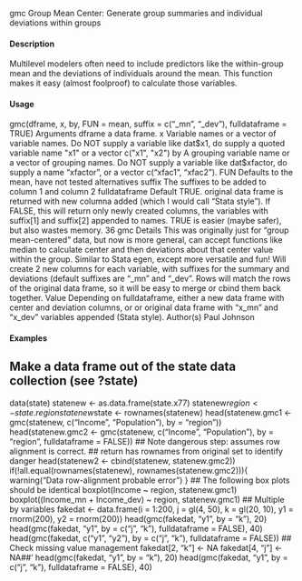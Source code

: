 gmc Group Mean Center: Generate group summaries and individual deviations
within groups

#### Description

Multilevel modelers often need to include predictors like the within-group mean and the deviations
of individuals around the mean. This function makes it easy (almost foolproof) to calculate those
variables.

#### Usage

gmc(dframe, x, by, FUN = mean, suffix = c("_mn", "_dev"),
fulldataframe = TRUE)
Arguments
dframe a data frame.
x Variable names or a vector of variable names. Do NOT supply a variable like
dat$x1, do supply a quoted variable name "x1" or a vector c("x1", "x2")
by A grouping variable name or a vector of grouping names. Do NOT supply a
variable like dat$xfactor, do supply a name "xfactor", or a vector c("xfac1",
"xfac2").
FUN Defaults to the mean, have not tested alternatives
suffix The suffixes to be added to column 1 and column 2
fulldataframe Default TRUE. original data frame is returned with new columna added (which I
would call "Stata style"). If FALSE, this will return only newly created columns,
the variables with suffix[1] and suffix[2] appended to names. TRUE is easier
(maybe safer), but also wastes memory.
36 gmc
Details
This was originally just for "group mean-centered" data, but now is more general, can accept functions
like median to calculate center and then deviations about that center value within the group.
Similar to Stata egen, except more versatile and fun! Will create 2 new columns for each variable,
with suffixes for the summary and deviations (default suffixes are "_mn" and "_dev". Rows will
match the rows of the original data frame, so it will be easy to merge or cbind them back together.
Value
Depending on fulldataframe, either a new data frame with center and deviation columns, or or
original data frame with "x_mn" and "x_dev" variables appended (Stata style).
Author(s)
Paul Johnson

#### Examples

## Make a data frame out of the state data collection (see ?state)
data(state)
statenew <- as.data.frame(state.x77)
statenew$region <- state.region
statenew$state <- rownames(statenew)
head(statenew.gmc1 <- gmc(statenew, c("Income", "Population"), by = "region"))
head(statenew.gmc2 <- gmc(statenew, c("Income", "Population"), by = "region",
fulldataframe = FALSE))
## Note dangerous step: assumes row alignment is correct.
## return has rownames from original set to identify danger
head(statenew2 <- cbind(statenew, statenew.gmc2))
if(!all.equal(rownames(statenew), rownames(statenew.gmc2))){
warning("Data row-alignment probable error")
}
## The following box plots should be identical
boxplot(Income ~ region, statenew.gmc1)
boxplot((Income_mn + Income_dev) ~ region, statenew.gmc1)
## Multiple by variables
fakedat <- data.frame(i = 1:200, j = gl(4, 50), k = gl(20, 10),
y1 = rnorm(200), y2 = rnorm(200))
head(gmc(fakedat, "y1", by = "k"), 20)
head(gmc(fakedat, "y1", by = c("j", "k"), fulldataframe = FALSE), 40)
head(gmc(fakedat, c("y1", "y2"), by = c("j", "k"), fulldataframe = FALSE))
## Check missing value management
fakedat[2, "k"] <- NA
fakedat[4, "j"] <- NA##' head(gmc(fakedat, "y1", by = "k"), 20)
head(gmc(fakedat, "y1", by = c("j", "k"), fulldataframe = FALSE), 40)

